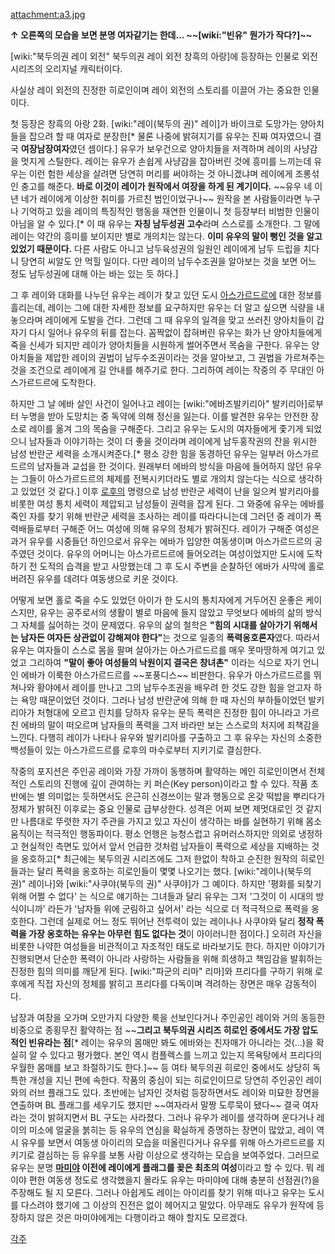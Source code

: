 attachment:a3.jpg


'''↑ 오른쪽의 모습을 보면 분명 여자같기는 한데… ~~[wiki:"빈유" 뭔가가 작다?]~~'''


[wiki:"북두의권 레이 외전" 북두의권 레이 외전 창흑의 아랑]에 등장하는 인물로 외전 시리즈의 오리지널 캐릭터이다.

사실상 레이 외전의 진정한 히로인이며 레이 외전의 스토리를 이끌어 가는 중요한 인물이다.

첫 등장은 창흑의 아랑 2화. [wiki:"레이(북두의 권)" 레이]가 바이크로 도망가는 양아치들을 잡으려 할 때 여자로 분장한[* 물론 나중에 밝혀지기를 유우는 진짜 여자였으니 결국 '''여장남장여자'''였던 셈이다.] 유우가 보우건으로 양아치들을 저격하며 레이의 사냥감을 멋지게 스틸한다. 레이는 유우가 손쉽게 사냥감을 잡아버린 것에 흥미를 느끼는데 유우는 이런 험한 세상을 살려면 당연히 머리를 써야하는 것 아니겠냐며 레이에게 조롱섞인 충고를 해준다. '''바로 이것이 레이가 원작에서 여장을 하게 된 계기이다.''' ~~유우 네 이 년 네가 레이에게 이상한 취미를 가르친 범인이었구나~~ 원작을 본 사람들이라면 누구나 기억하고 있을 레이의 특징적인 행동을 재연한 인물이니 첫 등장부터 비범한 인물이 아님을 알 수 있다.[* 이 때 유우는 '''자칭 남두성권 고수'''라며 스스로를 소개한다. 그 말에 레이는 약간의 흥미를 보이지만 별로 개의치는 않는다. '''이미 유우의 말이 뻥인 것을 알고 있었기 때문이다.''' 다른 사람도 아니고 남두육성권의 일원인 레이에게 남두 드립을 치다니 당연히 씨알도 안 먹힐 일이다. 다만 레이의 남두수조권을 알아보는 것을 보면 어느 정도 남두성권에 대해 아는 바는 있는 듯 하다.]

그 후 레이와 대화를 나누던 유우는 레이가 찾고 있던 도시 [[아스가르드르]]에 대한 정보를 흘리는데, 레이는 그에 대한 자세한 정보를 요구하지만 유우는 더 알고 싶으면 식량을 내놓으라며 레이에게 도발을 건다. 그런데 그 때 유우의 일격을 맞고 쓰러진 양아치들이 갑자기 다시 일어나 유우의 뒤를 잡는다. 꼼짝없이 잡혀버린 유우는 화가 난 양아치들에게 죽을 신세가 되지만 레이가 양아치들을 시원하게 썰어주면서 목숨을 구한다. 유우는 양아치들을 제압한 레이의 권법이 남두수조권이라는 것을 알아보고, 그 권법을 가르쳐주는 것을 조건으로 레이에게 길 안내를 해주기로 한다. 그리하여 레이는 작중의 주 무대인 아스가르드르에 도착한다.

하지만 그 날 에바 살인 사건이 일어나고 레이는 [wiki:"에바즈발키리아" 발키리아]로부터 누명을 받아 도망치는 중 독약에 의해 정신을 잃는다. 이를 발견한 유우는 안전한 장소로 레이를 옮겨 그의 목숨을 구해준다. 그리고 유우는 도시의 여자들에게 좇기게 되었으니 남자들과 이야기하는 것이 더 좋을 것이라며 레이에게 남두홍작권의 잔을 위시한 남성 반란군 세력을 소개시켜준다.[* 평소 강한 힘을 동경하던 유우는 일부러 아스가르드르의 남자들과 교섭을 한 것이다. 원래부터 에바의 방식을 마음에 들어하지 않던 유우는 그들이 아스가르드르의 체제를 전복시키더라도 별로 개의치 않는다는 식으로 생각하고 있었던 것 같다.] 이후 [[로후]]의 명령으로 남성 반란군 세력이 난을 일으켜 발키리아를 비롯한 여성 통치 세력이 제압되고 남성들이 권력을 잡게 된다. 그 와중에 유우는 에바를 죽인 자를 찾기 위해 반란군 세력을 조사하는 레이를 따라다니는데 그러던 중 레이가 폭력배들로부터 구해준 어느 여성에 의해 유우의 정체가 밝혀진다. 레이가 구해준 여성은 과거 유우를 시중들던 하인으로서 유우는 에바가 입양한 여동생이며 아스가르드르의 공주였던 것이다. 유우의 어머니는 아스가르드르에 들어오려는 여성이었지만 도시에 도착하기 전 도적의 습격을 받고 사망했는데 그 후 도시 주변을 순찰하던 에바가 사막에 홀로 버려진 유우를 데려다 여동생으로 키운 것이다.

어떻게 보면 홀로 죽을 수도 있었던 아이가 한 도시의 통치자에게 거두어진 운좋은 케이스지만, 유우는 공주로서의 생활이 별로 마음에 들지 않았고 무엇보다 에바의 삶의 방식 그 자체를 싫어하는 것이 문제였다. 유우의 삶의 철학은 '''"힘의 시대를 살아가기 위해서는 남자든 여자든 상관없이 강해져야 한다"'''는 것으로 일종의 '''폭력옹호론자'''였다. 따라서 유우는 여자들이 스스로 몸을 팔며 살아가는 아스가르드르를 매우 못마땅하게 여기고 있었고 그리하여 '''"말이 좋아 여성들의 낙원이지 결국은 창녀촌"''' 이라는 식으로 자기 언니인 에바가 이룩한 아스가르드르를 ~~포풍디스~~ 비판한다. 유우가 아스가르드르를 뛰쳐나와 황야에서 레이를 만나고 그의 남두수조권을 배우려 한 것도 강한 힘을 얻고자 하는 욕망 때문이었던 것이다. 그러나 남성 반란군에 의해 한 때 자신의 부하들이었던 발키리아가 처형대에 오르고 린치를 당하자 유우는 문득 폭력은 진정한 힘이 아니라고 가르친 에바의 말이 떠오르며 남자들의 폭력을 그저 바라만 보는 스스로의 처지에 죄책감을 느낀다. 다행히 레이가 나타나 유우와 발키리아를 구출하고 그 후 유우는 자신의 소중한 백성들이 있는 아스가르드르를 로후의 마수로부터 지키기로 결심한다.

작중의 포지션은 주인공 레이와 가장 가까이 동행하며 활약하는 메인 히로인이면서 전체적인 스토리의 진행에 깊이 관여하는 키 퍼슨(Key person)이라고 할 수 있다. 작품 초반에는 별 의미없는 듯하면서도 은근히 신경쓰이는 말과 행동으로 온갖 떡밥을 뿌리다가 정체가 밝혀진 이후로는 중요 인물로 급부상한다. 성격은 어찌 보면 제멋대로인 것 같지만 나름대로 뚜렷한 자기 주관을 가지고 있고 자신이 생각하는 바를 실현하기 위해 몸소 움직이는 적극적인 행동파이다. 평소 언행은 능청스럽고 유머러스하지만 의외로 냉정하고 현실적인 측면도 있어서 앞서 언급한 것처럼 남자들이 폭력으로 세상을 지배하는 것을 옹호하고[* 최근에는 북두의권 시리즈에도 그저 한없이 착하고 순진한 원작의 히로인들과는 달리 폭력을 옹호하는 히로인들이 몇몇 나오기는 했다. [wiki:"레이나(북두의 권)" 레이나]와 [wiki:"사쿠야(북두의 권)" 사쿠야]가 그 예이다. 하지만 '평화를 되찾기 위해 어쩔 수 없다' 는 식으로 얘기하는 그녀들과 달리 유우는 그저 '그것이 이 시대의 방식이니까' 라든가 '남자들 위에 군림하고 싶어서' 라는 식으로 더 적극적으로 폭력을 옹호한다. 그런데 실제로 어느 정도 뛰어난 전투력이 있는 레이나나 사쿠야와 달리 '''정작 폭력을 가장 옹호하는 유우는 아무런 힘도 없다는 것'''이 아이러니한 점이다.] 오히려 자신을 비롯한 나약한 여성들을 비관적이고 자조적인 태도로 바라보기도 한다. 하지만 이야기가 진행되면서 단순한 폭력이 아니라 사랑하는 사람들을 위해 희생하고 책임감을 발휘하는 진정한 힘의 의미를 깨닫게 된다. [wiki:"파군의 리마" 리마]와 프리다를 구하기 위해 로후에게 직접 자신의 정체를 밝히고 프리다를 다독이며 격려하는 장면은 매우 감동적이다.

남장과 여장을 오가며 오만가지 다양한 룩을 선보인다거나 주인공인 레이와 거의 동등한 비중으로 종횡무진 활약하는 점 ~~'''그리고 북두의권 시리즈 히로인 중에서도 가장 압도적인 빈유라는 점'''[* 레이는 유우의 몸매만 봐도 에바와는 친자매가 아니라는 것(...)을 확실히 알 수 있다고 평가했다. 본인 역시 컴플렉스를 느끼고 있는지 목욕탕에서 프리다의 우월한 몸매를 보고 좌절하기도 한다.]~~ 등 여타 북두의권 히로인 중에서도 상당히 독특한 개성을 지닌 편에 속한다. 작품의 중심이 되는 히로인이므로 당연히 주인공인 레이와의 러브 플래그도 있다. 초반에는 남자인 것처럼 등장하면서도 레이와 미묘한 장면을 연출하며 BL 플래그를 세우기도 했지만 ~~여자라서 말짱 도루묵이 됐다~~ 결국 여자라는 것이 밝혀지면서 BL 구도는 사라졌다. 그러나 유우가 레이를 생각하며 운다거나 레이의 미소에 얼굴을 붉히는 등 유우의 연심을 확실하게 증명하는 장면이 많았고, 레이 역시 유우를 보면서 여동생 아이리의 모습을 떠올린다거나 유우를 위해 아스가르드르를 지키기로 결심하는 등 유우를 보통 사람 이상으로 생각하는 모습을 보여주었다. 그러므로 유우는 분명 '''[[마미야]] 이전에 레이에게 플래그를 꽂은 최초의 여성'''이라고 할 수 있다. 뭐 레이야 편한 여동생 정도로 생각했을지 몰라도 유우는 마미야에 대해 충분히 선점권(?)을 주장해도 될 지 모른다. 그러나 아쉽게도 레이는 아이리를 찾기 위해 떠나고 유우는 도시를 다스려야 했기에 그 이상의 진전은 없이 헤어지고 말았다. 아무래도 유우가 원작에 등장하지 않은 것은 마미야에게는 다행이라고 해야 할지도 모르겠다.

[[각주]]
